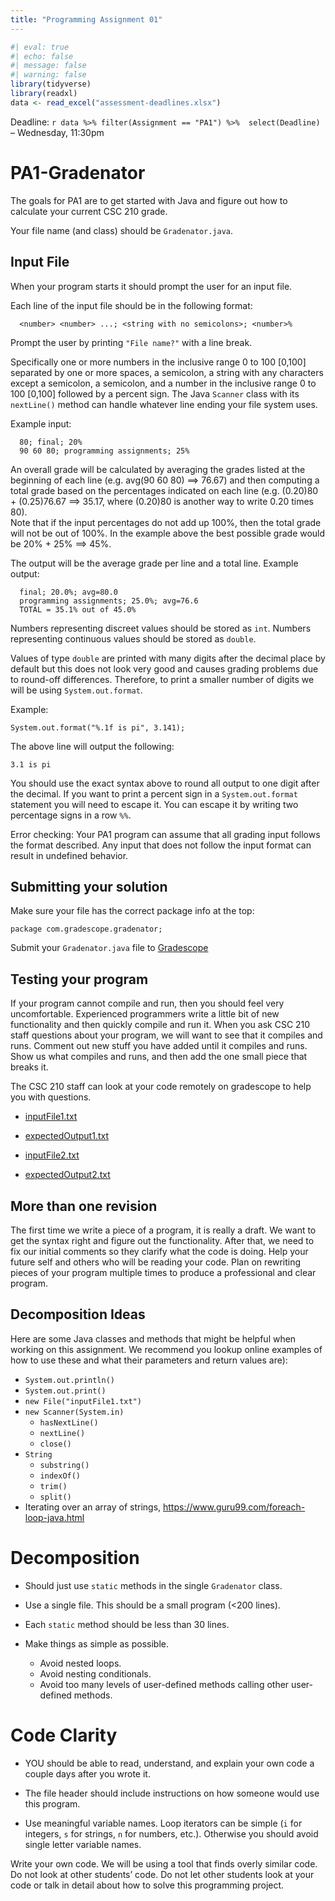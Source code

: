 ```yaml
---
title: "Programming Assignment 01"
---
```


```r
#| eval: true
#| echo: false
#| message: false
#| warning: false
library(tidyverse)
library(readxl)
data <- read_excel("assessment-deadlines.xlsx")
```


Deadline: `r data %>% filter(Assignment == "PA1") %>%  select(Deadline)` -- Wednesday, 11:30pm

# PA1-Gradenator

The goals for PA1 are to get started with Java and figure out how to 
calculate your current CSC 210 grade.

Your file name (and class) should be `Gradenator.java`.

## Input File

When your program starts it should prompt the user for an input file. 

Each line of the input file should be in the following format:

```
  <number> <number> ...; <string with no semicolons>; <number>% 
```
  
Prompt the user by printing `"File name?"` with a line break.
  
Specifically one or more numbers in the inclusive range 0 to 100 [0,100] 
separated by one or more spaces, a semicolon,  a string with any characters 
except a semicolon, a semicolon, and a number in the inclusive range 0 to 100 
[0,100] followed by a percent sign. The Java `Scanner` class with its `nextLine()` 
method can handle whatever line ending your file system uses. 

Example input:

```
  80; final; 20%
  90 60 80; programming assignments; 25%
```

An overall grade will be calculated by averaging the grades listed at the beginning
of each line (e.g. avg(90 60 80) ==> 76.67) and then computing a total grade
based on the percentages indicated on each line (e.g. (0.20)80 + (0.25)76.67
==> 35.17, where (0.20)80 is another way to write 0.20 times 80).  
Note that if the input percentages do not add up 100%, then the
total grade will not be out of 100%. In the example above the best possible
grade would be 20% + 25% ==> 45%.

The output will be the average grade per line and a total line. Example
output:

```
  final; 20.0%; avg=80.0
  programming assignments; 25.0%; avg=76.6
  TOTAL = 35.1% out of 45.0%
```

Numbers representing discreet values should be stored as `int`. Numbers representing 
continuous values should be stored as `double`. 

Values of type `double` are printed with many digits after the decimal place by default 
but this does not look very good and causes grading problems due to round-off differences.
Therefore, to print a smaller number of digits we will be using `System.out.format`.

Example: 
```
System.out.format("%.1f is pi", 3.141);
```

The above line will output the following:
```
3.1 is pi
```
You should use the exact syntax above to round all output to one digit after the decimal. 
If you want to print a percent sign in a `System.out.format` statement you will need to escape it.
You can escape it by writing two percentage signs in a row `%%`. 

Error checking:
Your PA1 program can assume that all grading input follows the format described. Any input that 
does not follow the input format can result in undefined behavior.

## Submitting your solution

Make sure your file has the correct package info at the top:

`package com.gradescope.gradenator;`


Submit your `Gradenator.java` file to [Gradescope](https://www.gradescope.com/courses/839822/assignments/4858056)

## Testing your program

If your program cannot compile and run, then you should feel very
uncomfortable.  Experienced programmers write a little bit of new functionality
and then quickly compile and run it.  When you ask CSC 210 staff questions
about your program, we will want to see that it compiles and runs.  Comment
out new stuff you have added until it compiles and runs.  Show us what compiles 
and runs, and then add the one small piece that breaks it.

The CSC 210 staff can look at your code remotely on gradescope to help you with questions.

* [inputFile1.txt](files/inputFile1.txt)
* [expectedOutput1.txt](files/expectedOutput1.txt)

* [inputFile2.txt](files/inputFile2.txt)
* [expectedOutput2.txt](files/expectedOutput2.txt)


## More than one revision

The first time we write a piece of a program, it is really a draft.
We want to get the syntax right and figure out the functionality.
After that, we need to fix our initial comments so they clarify
what the code is doing.  Help your future self and others who
will be reading your code.  Plan on rewriting pieces of your
program multiple times to produce a professional and clear program.


## Decomposition Ideas

Here are some Java classes and methods that might be helpful when
working on this assignment.  We recommend you lookup online examples 
of how to use these and what their parameters and return values are):

* `System.out.println()`
* `System.out.print()`
* `new File("inputFile1.txt")`
* `new Scanner(System.in)`
  * `hasNextLine()`
  * `nextLine()`
  * `close()`
* `String`
  * `substring()`
  * `indexOf()`
  * `trim()`
  * `split()`
* Iterating over an array of strings,
  <https://www.guru99.com/foreach-loop-java.html>



# Decomposition

* Should just use `static` methods in the single `Gradenator` class.

* Use a single file.  This should be a small program (<200 lines).

* Each `static` method should be less than 30 lines.

* Make things as simple as possible.

  * Avoid nested loops.
  * Avoid nesting conditionals.
  * Avoid too many levels of user-defined methods calling other
  user-defined methods.


# Code Clarity

* YOU should be able to read, understand, and explain your own code
a couple days after you wrote it.

* The file header should include instructions on how someone would
use this program.

* Use meaningful variable names.  Loop iterators can
be simple (`i` for integers, `s` for strings, `n` for numbers, etc.).
Otherwise you should avoid single letter variable names.


Write your own code.  We will be using a tool that finds overly similar code.
Do not look at other students' code.  Do not let other students look at your code 
or talk in detail about how to solve this programming project. 
